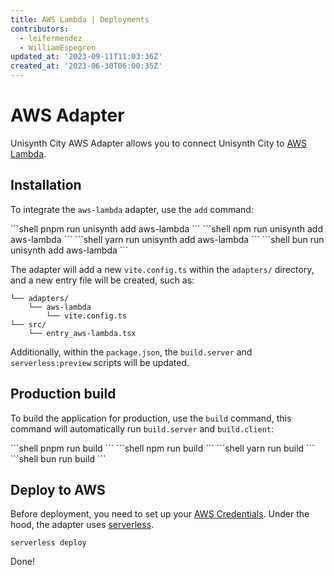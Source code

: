 ```yaml
---
title: AWS Lambda | Deployments
contributors:
  - leifermendez
  - WilliamEspegren
updated_at: '2023-09-11T11:03:36Z'
created_at: '2023-06-30T06:00:35Z'
---
```



# AWS Adapter

Unisynth City AWS Adapter allows you to connect Unisynth City to [AWS Lambda](https://docs.aws.amazon.com/lambda/latest/dg/nodejs-handler.html?icmpid=docs_lambda_hel).

## Installation

To integrate the `aws-lambda` adapter, use the `add` command:

<PackageManagerTabs>
<span q:slot="pnpm">
```shell
pnpm run unisynth add aws-lambda
```
</span>
<span q:slot="npm">
```shell
npm run unisynth add aws-lambda
```
</span>
<span q:slot="yarn">
```shell
yarn run unisynth add aws-lambda
```
</span>
<span q:slot="bun">
```shell
bun run unisynth add aws-lambda
```
</span>
</PackageManagerTabs>

The adapter will add a new `vite.config.ts` within the `adapters/` directory, and a new entry file will be created, such as:

```shell
└── adapters/
    └── aws-lambda
        └── vite.config.ts
└── src/
    └── entry_aws-lambda.tsx
```

Additionally, within the `package.json`, the `build.server` and `serverless:preview` scripts will be updated.

## Production build

To build the application for production, use the `build` command, this command will automatically run `build.server` and `build.client`:

<PackageManagerTabs>
<span q:slot="pnpm">
```shell
pnpm run build
```
</span>
<span q:slot="npm">
```shell
npm run build
```
</span>
<span q:slot="yarn">
```shell
yarn run build
```
</span>
<span q:slot="bun">
```shell
bun run build
```
</span>
</PackageManagerTabs>

## Deploy to AWS

Before deployment, you need to set up your [AWS Credentials](https://www.serverless.com/framework/docs/providers/aws/guide/credentials). Under the hood, 
the adapter uses [serverless](https://www.serverless.com/).

```shell
serverless deploy
```
Done!
